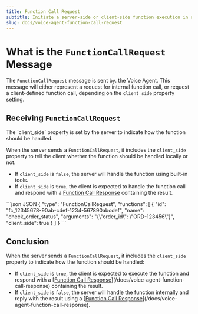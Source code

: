 ```yaml
---
title: Function Call Request
subtitle: Initiate a server-side or client-side function execution in a voice agent.
slug: docs/voice-agent-function-call-request
---
```


<Markdown src="../snippets/voice-agent.mdx" />

# What is the `FunctionCallRequest` Message

The `FunctionCallRequest` message is sent by. the Voice Agent. This message will either represent a request for internal function call, or request a client-defined function call, depending on the `client_side` property setting.

## Receiving `FunctionCallRequest`

<Info>
  The `client_side` property is set by the server to indicate how the function should be handled.
</Info>

When the server sends a `FunctionCallRequest`, it includes the `client_side` property to tell the client whether the function should be handled locally or not.  
- If `client_side` is `false`, the server will handle the function using built-in tools.  
- If `client_side` is `true`, the client is expected to handle the function call and respond with a [Function Call Response](/docs/voice-agent-function-call-response) containing the result.

<CodeGroup>
  ```json JSON
  {
    "type": "FunctionCallRequest",
    "functions": [
      {
        "id": "fc_12345678-90ab-cdef-1234-567890abcdef",
        "name": "check_order_status",
        "arguments": "{\"order_id\": \"ORD-123456\"}",
        "client_side": true
      }
    ]
  }
  ```
</CodeGroup>

## Conclusion

When the server sends a `FunctionCallRequest`, it includes the `client_side` property to indicate how the function should be handled:

* If `client_side` is `true`, the client is expected to execute the function and respond with a [[Function Call Response](https://github.com/docs/voice-agent-function-call-response)](/docs/voice-agent-function-call-response) containing the result.
* If `client_side` is `false`, the server will handle the function internally and reply with the result using a [[Function Call Response](https://github.com/docs/voice-agent-function-call-response)](/docs/voice-agent-function-call-response).
